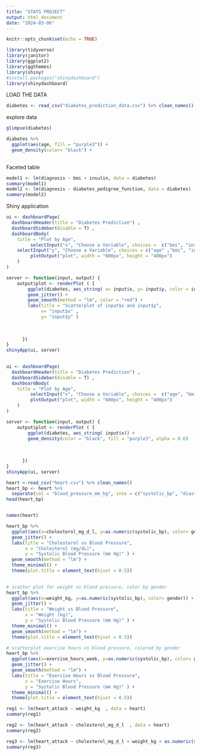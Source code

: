 ```yaml
---
title: "STATS PROJECT"
output: html_document
date: "2024-03-06"
---
```


```r
knitr::opts_chunk$set(echo = TRUE)
```

```r
library(tidyverse)
library(janitor)
library(ggplot2)
library(ggthemes)
library(shiny)
#install.packages("shinydashboard")
library(shinydashboard)
```

LOAD THE DATA 
```r
diabetes <- read_csv("diabetes_prediction_data.csv") %>% clean_names()
```
explore data
```r
glimpse(diabetes)
```

```r
diabetes %>%
  ggplot(aes(age, fill = "purple3")) +
  geom_density(color= "black") +
  
```
Faceted table 
```r
model1 <- lm(diagnosis ~ bmi + insulin, data = diabetes)
summary(model1) 
model2 <- lm(diagnosis ~ diabetes_pedigree_function, data = diabetes)
summary(model2)
```





Shiny application
```r
ui <- dashboardPage(
  dashboardHeader(title = "Diabetes Prediction") ,
  dashboardSidebar(disable = T) ,
  dashboardBody(
    title = "Plot by Age", 
         selectInput("x", "Choose a Variable", choices =  c("bmi", "insulin", "glucose", "skin_thickness", "diabetes_pedigree_function", "pregnancies", "blood_pressure"), selected = "bmi"),  
    selectInput("y", "Choose a Variable", choices = c("age" ,"bmi", "insulin", "glucose", "skin_thickness", "diabetes_pedigree_function", "pregnancies", "blood_pressure"), selected = "age"), 
         plotOutput("plot", width = "600px", height = "400px")
    )
)

server <- function(input, output) {
    output$plot <- renderPlot ( { 
        ggplot(diabetes, aes_string( x= input$x, y= input$y, color = input$x)) +
        geom_jitter() +
        geom_smooth(method = "lm", color = "red") +
        labs(title = "Scatterplot of input$x and input$y", 
             x= "input$x" , 
             y= "input$y" )
      
      
      
      })
}
shinyApp(ui, server)
    

```

```r
ui <- dashboardPage(
  dashboardHeader(title = "Diabetes Prediction") ,
  dashboardSidebar(disable = T) ,
  dashboardBody(
    title = "Plot by Age", 
         selectInput("x", "Choose a Variable", choices =  c("age", "bmi", "insulin", "glucose", "skin_thickness", "diabetes_pedigree_function", "blood_pressure"), selected = "bmi"),  
         plotOutput("plot", width = "600px", height = "400px")
    )
)

server <- function(input, output) {
    output$plot <- renderPlot ( { 
        ggplot(diabetes, aes_string( input$x)) +
        geom_density(color = "black", fill = "purple3", alpha = 0.6)
      
      
      
      })
}
shinyApp(ui, server)
```

```r
heart <-read_csv("heart.csv") %>% clean_names()
heart_bp <- heart %>% 
  separate(col = "blood_pressure_mm_hg", into = c("systolic_bp", "diastolic_bp"), sep = "/")
head(heart_bp)
```

```r
```

```r
names(heart)
```

```r
heart_bp %>%
  ggplot(aes(x=cholesterol_mg_d_l, y=as.numeric(systolic_bp), color= gender)) +
  geom_jitter() + 
  labs(title = "Cholesterol vs Blood Pressure", 
       x = "Cholesterol (mg/dL)", 
       y = "Systolic Blood Pressure (mm Hg)" ) + 
  geom_smooth(method = "lm") +
  theme_minimal() + 
  theme(plot.title = element_text(hjust = 0.5))
  
```

```r
# scatter plot for weight vs blood pressure, color by gender
heart_bp %>%
  ggplot(aes(x=weight_kg, y=as.numeric(systolic_bp), color= gender)) +
  geom_jitter() + 
  labs(title = "Weight vs Blood Pressure", 
       x = "Weight (kg)", 
       y = "Systolic Blood Pressure (mm Hg)" ) + 
  theme_minimal() + 
  geom_smooth(method = "lm") +
  theme(plot.title = element_text(hjust = 0.5))
```
```r
# scatterplot exercise hours vs blood pressure, colored by gender
heart_bp %>%
  ggplot(aes(x=exercise_hours_week, y=as.numeric(systolic_bp), color= gender)) +
  geom_jitter() +
  geom_smooth(method = "lm") +
  labs(title = "Exercise Hours vs Blood Pressure", 
       x = "Exercise Hours", 
       y = "Systolic Blood Pressure (mm Hg)" ) + 
  theme_minimal() + 
  theme(plot.title = element_text(hjust = 0.5))
```

```r
reg1 <- lm(heart_attack ~ weight_kg  , data = heart)
summary(reg1)
```

```r
reg2 <- lm(heart_attack ~ cholesterol_mg_d_l  , data = heart)
summary(reg2)
```

```r
reg3 <- lm(heart_attack ~ cholesterol_mg_d_l + weight_kg + as.numeric(systolic_bp) , data = heart_bp)  
summary(reg3)
```

```r
```

